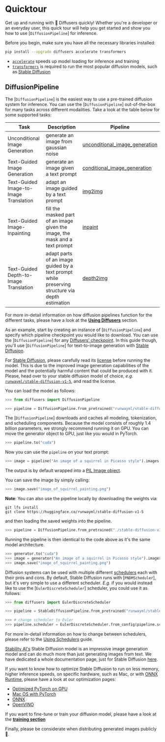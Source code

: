 <!--Copyright 2023 The HuggingFace Team. All rights reserved.

Licensed under the Apache License, Version 2.0 (the "License"); you may not use this file except in compliance with
the License. You may obtain a copy of the License at

http://www.apache.org/licenses/LICENSE-2.0

Unless required by applicable law or agreed to in writing, software distributed under the License is distributed on
an "AS IS" BASIS, WITHOUT WARRANTIES OR CONDITIONS OF ANY KIND, either express or implied. See the License for the
specific language governing permissions and limitations under the License.
-->

# Quicktour

Get up and running with 🧨 Diffusers quickly!
Whether you're a developer or an everyday user, this quick tour will help you get started and show you how to use [`DiffusionPipeline`] for inference.

Before you begin, make sure you have all the necessary libraries installed:

```bash
pip install --upgrade diffusers accelerate transformers
```

- [`accelerate`](https://huggingface.co/docs/accelerate/index) speeds up model loading for inference and training
- [`transformers`](https://huggingface.co/docs/transformers/index) is required to run the most popular diffusion models, such as [Stable Diffusion](https://huggingface.co/docs/diffusers/api/pipelines/stable_diffusion/overview)

## DiffusionPipeline

The [`DiffusionPipeline`] is the easiest way to use a pre-trained diffusion system for inference. You can use the [`DiffusionPipeline`] out-of-the-box for many tasks across different modalities. Take a look at the table below for some supported tasks:

| **Task**                     | **Description**                                                                                              | **Pipeline**
|------------------------------|--------------------------------------------------------------------------------------------------------------|-----------------|
| Unconditional Image Generation          | generate an image from gaussian noise | [unconditional_image_generation](./using-diffusers/unconditional_image_generation) |
| Text-Guided Image Generation | generate an image given a text prompt | [conditional_image_generation](./using-diffusers/conditional_image_generation) |
| Text-Guided Image-to-Image Translation     | adapt an image guided by a text prompt | [img2img](./using-diffusers/img2img) |
| Text-Guided Image-Inpainting          | fill the masked part of an image given the image, the mask and a text prompt | [inpaint](./using-diffusers/inpaint) |
| Text-Guided Depth-to-Image Translation | adapt parts of an image guided by a text prompt while preserving structure via depth estimation | [depth2img](./using-diffusers/depth2img) |

For more in-detail information on how diffusion pipelines function for the different tasks, please have a look at the [**Using Diffusers**](./using-diffusers/overview) section.

As an example, start by creating an instance of [`DiffusionPipeline`] and specify which pipeline checkpoint you would like to download.
You can use the [`DiffusionPipeline`] for any [Diffusers' checkpoint](https://huggingface.co/models?library=diffusers&sort=downloads).
In this guide though, you'll use [`DiffusionPipeline`] for text-to-image generation with [Stable Diffusion](https://huggingface.co/CompVis/stable-diffusion).

For [Stable Diffusion](https://huggingface.co/CompVis/stable-diffusion), please carefully read its [license](https://huggingface.co/spaces/CompVis/stable-diffusion-license) before running the model.
This is due to the improved image generation capabilities of the model and the potentially harmful content that could be produced with it.
Please, head over to your stable diffusion model of choice, *e.g.*  [`runwayml/stable-diffusion-v1-5`](https://huggingface.co/runwayml/stable-diffusion-v1-5), and read the license.

You can load the model as follows:

```python
>>> from diffusers import DiffusionPipeline

>>> pipeline = DiffusionPipeline.from_pretrained("runwayml/stable-diffusion-v1-5")
```

The [`DiffusionPipeline`] downloads and caches all modeling, tokenization, and scheduling components. 
Because the model consists of roughly 1.4 billion parameters, we strongly recommend running it on GPU.
You can move the generator object to GPU, just like you would in PyTorch.

```python
>>> pipeline.to("cuda")
```

Now you can use the `pipeline` on your text prompt:

```python
>>> image = pipeline("An image of a squirrel in Picasso style").images[0]
```

The output is by default wrapped into a [PIL Image object](https://pillow.readthedocs.io/en/stable/reference/Image.html?highlight=image#the-image-class).

You can save the image by simply calling:

```python
>>> image.save("image_of_squirrel_painting.png")
```

**Note**: You can also use the pipeline locally by downloading the weights via:

```
git lfs install
git clone https://huggingface.co/runwayml/stable-diffusion-v1-5
```

and then loading the saved weights into the pipeline. 

```python
>>> pipeline = DiffusionPipeline.from_pretrained("./stable-diffusion-v1-5")
```

Running the pipeline is then identical to the code above as it's the same model architecture.

```python
>>> generator.to("cuda")
>>> image = generator("An image of a squirrel in Picasso style").images[0]
>>> image.save("image_of_squirrel_painting.png")
```

Diffusion systems can be used with multiple different [schedulers](./api/schedulers/overview) each with their
pros and cons. By default, Stable Diffusion runs with [`PNDMScheduler`], but it's very simple to 
use a different scheduler. *E.g.* if you would instead like to use the [`EulerDiscreteScheduler`] scheduler,
you could use it as follows:

```python
>>> from diffusers import EulerDiscreteScheduler

>>> pipeline = StableDiffusionPipeline.from_pretrained("runwayml/stable-diffusion-v1-5")

>>> # change scheduler to Euler
>>> pipeline.scheduler = EulerDiscreteScheduler.from_config(pipeline.scheduler.config)
```

For more in-detail information on how to change between schedulers, please refer to the [Using Schedulers](./using-diffusers/schedulers) guide.

[Stability AI's](https://stability.ai/) Stable Diffusion model is an impressive image generation model
and can do much more than just generating images from text. We have dedicated a whole documentation page,
just for Stable Diffusion [here](./conceptual/stable_diffusion).

If you want to know how to optimize Stable Diffusion to run on less memory, higher inference speeds, on specific hardware, such as Mac, or with [ONNX Runtime](https://onnxruntime.ai/), please have a look at our 
optimization pages:

- [Optimized PyTorch on GPU](./optimization/fp16)
- [Mac OS with PyTorch](./optimization/mps)
- [ONNX](./optimization/onnx)
- [OpenVINO](./optimization/open_vino)

If you want to fine-tune or train your diffusion model, please have a look at the [**training section**](./training/overview)

Finally, please be considerate when distributing generated images publicly 🤗.
